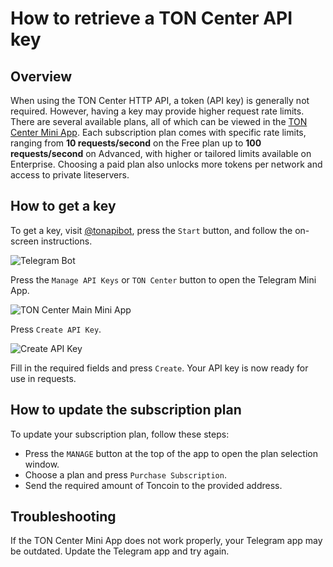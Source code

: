 
# How to retrieve a TON Center API key

## Overview

When using the TON Center HTTP API, a token (API key) is generally not required. However, having a key may provide higher request rate limits. There are several available plans, all of which can be viewed in 
the [TON Center Mini App](https://t.me/tonapibot). Each subscription plan comes with specific rate limits, ranging from **10 requests/second** on the Free plan up to **100 requests/second** on Advanced, 
with higher or tailored limits available on Enterprise. Choosing a paid plan also unlocks more tokens per network and access to private liteservers.


## How to get a key

To get a key, visit [@tonapibot](https://t.me/tonapibot), press the `Start` button, and follow the on-screen instructions.

![Telegram Bot](/img/registration-process/telegram-bot.png)

Press the `Manage API Keys` or `TON Center` button to open the Telegram Mini App.

![TON Center Main Mini App](/img/registration-process/toncenter-main-miniapp.png)

Press `Create API Key`.

![Create API Key](/img/registration-process/create-api-key.png)

Fill in the required fields and press `Create`. Your API key is now ready for use in requests.

## How to update the subscription plan

To update your subscription plan, follow these steps:

- Press the `MANAGE` button at the top of the app to open the plan selection window.
- Choose a plan and press `Purchase Subscription`.
- Send the required amount of Toncoin to the provided address.

## Troubleshooting

If the TON Center Mini App does not work properly, your Telegram app may be outdated. Update the Telegram app and try again.

<Feedback />
